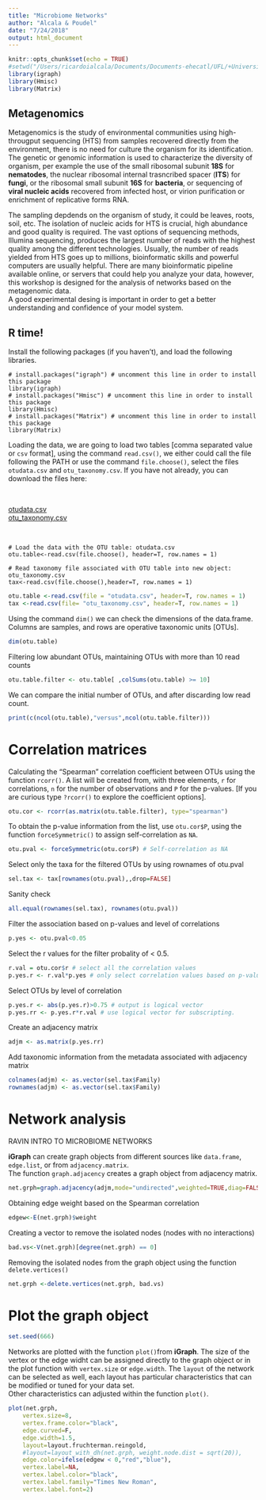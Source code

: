 ```yaml
---
title: "Microbiome Networks"
author: "Alcala & Poudel"
date: "7/24/2018"
output: html_document
---
```


```r
knitr::opts_chunk$set(echo = TRUE)
#setwd("/Users/ricardoialcala/Documents/Documents-ehecatl/UFL/+UniversityofFlorida/Talks/Workshop_ICPP2018/")
library(igraph)  
library(Hmisc)  
library(Matrix)  
```

## Metagenomics
Metagenomics is the study of environmental communities using high-througput sequencing (HTS) from samples recovered directly from the environment, there is no need for culture the organism for its identification. The genetic or genomic information is used to characterize the diversity of organism, per example the use of the small ribosomal subunit **18S** for **nematodes**, the nuclear ribosomal internal trasncribed spacer (**ITS**) for **fungi**, or the ribosomal small subunit **16S** for **bacteria**, or sequencing of **viral nucleic acids** recovered from infected host, or virion purification or enrichment of replicative forms RNA.   

The sampling depdends on the organism of study, it could be leaves, roots, soil, etc. The isolation of nucleic acids for HTS is crucial, high abundance and good quality is required. The vast options of sequencing methods, Illumina sequencing, produces the largest number of reads with the highest quality among the different technologies. Usually, the number of reads yielded from HTS goes up to millions, bioinformatic skills and powerful computers are usually helpful. There are many bioinformatic pipeline available online, or servers that could help you analyze your data, however, this workshop is designed for the analysis of networks based on the metagenomic data.     
A good experimental desing is important in order to get a better understanding and confidence of your model system.


## R time!
Install the following packages (if you haven't), and load the following libraries.
```
# install.packages("igraph") # uncomment this line in order to install this package
library(igraph)  
# install.packages("Hmisc") # uncomment this line in order to install this package
library(Hmisc)  
# install.packages("Matrix") # uncomment this line in order to install this package
library(Matrix)   
```
Loading the data, we are going to load two tables [comma separated value or ```csv``` format], using the command ```read.csv()```, we either could call the file following the PATH or use the command ```file.choose()```, select the files ```otudata.csv``` and ```otu_taxonomy.csv```.  If you have not already, you can download the files here:  

\  

[otudata.csv](otudata.csv)  
[otu_taxonomy.csv](otu_taxonomy.csv)

\  


```
# Load the data with the OTU table: otudata.csv
otu.table<-read.csv(file.choose(), header=T, row.names = 1)

# Read taxonomy file associated with OTU table into new object: otu_taxonomy.csv
tax<-read.csv(file.choose(),header=T, row.names = 1)
```

```r
otu.table <-read.csv(file = "otudata.csv", header=T, row.names = 1)
tax <-read.csv(file= "otu_taxonomy.csv", header=T, row.names = 1)

```

Using the command ```dim()``` we can check the dimensions of the data.frame.    
Columns are samples, and rows are operative taxonomic units [OTUs].
```r
dim(otu.table)
```
Filtering low abundant OTUs, maintaining OTUs with more than 10 read counts
```r
otu.table.filter <- otu.table[ ,colSums(otu.table) >= 10]
```
We can compare the initial number of OTUs, and after discarding low read count.
```r
print(c(ncol(otu.table),"versus",ncol(otu.table.filter)))
```
# Correlation matrices
Calculating the "Spearman" correlation coefficient between OTUs using the function ```rcorr()```. A list will be created from, with three elements, ```r``` for correlations, ```n``` for the number of observations and ```P``` for the p-values.
[If you are curious type ```?rcorr()``` to explore the coefficient options].
```r
otu.cor <- rcorr(as.matrix(otu.table.filter), type="spearman")
```
To obtain the p-value information from the list, use ```otu.cor$P```, using the function ```forceSymmetric()``` to assign self-correlation as ```NA```.  
```r
otu.pval <- forceSymmetric(otu.cor$P) # Self-correlation as NA
```
Select only the taxa for the filtered OTUs by using rownames of otu.pval
```r
sel.tax <- tax[rownames(otu.pval),,drop=FALSE]
```
Sanity check 
```r
all.equal(rownames(sel.tax), rownames(otu.pval))
```
Filter the association based on p-values and level of correlations
```r
p.yes <- otu.pval<0.05
```
Select the r values for the filter probality of < 0.5.
```r
r.val = otu.cor$r # select all the correlation values 
p.yes.r <- r.val*p.yes # only select correlation values based on p-value criterion 
```
Select OTUs by level of correlation
```r
p.yes.r <- abs(p.yes.r)>0.75 # output is logical vector
p.yes.rr <- p.yes.r*r.val # use logical vector for subscripting.
```
Create an adjacency matrix
```r
adjm <- as.matrix(p.yes.rr)
```
Add taxonomic information from the metadata associated with adjacency matrix
```r
colnames(adjm) <- as.vector(sel.tax$Family)
rownames(adjm) <- as.vector(sel.tax$Family)
```
# Network analysis
RAVIN INTRO TO MICROBIOME NETWORKS

**iGraph** can create graph objects from different sources like ```data.frame```, ```edge.list```, or from ```adjacency.matrix```.   
The function ```graph.adjacency``` creates a graph object from adjacency matrix.
```r
net.grph=graph.adjacency(adjm,mode="undirected",weighted=TRUE,diag=FALSE)
```
Obtaining edge weight based on the Spearman correlation
```r
edgew<-E(net.grph)$weight
```
Creating a vector to remove the isolated nodes (nodes with no interactions)
```r
bad.vs<-V(net.grph)[degree(net.grph) == 0] 
```
Removing the isolated nodes from the graph object using the function ```delete.vertices()```  
```r
net.grph <-delete.vertices(net.grph, bad.vs)
```
# Plot the graph object
```r
set.seed(666)
```
Networks are plotted with the function ```plot()```from **iGraph**. The size of the vertex or the edge widht can be assigned directly to the graph object or in the plot function with ```vertex.size``` or ```edge.width```. The ```layout``` of the network can be selected as well, each layout has particular characteristics that can be modified or tuned for your data set.   
Other characteristics can adjusted within the function ```plot()```.
```r
plot(net.grph,
	vertex.size=8,
	vertex.frame.color="black",
	edge.curved=F,
	edge.width=1.5,
	layout=layout.fruchterman.reingold,
	#layout=layout_with_dh(net.grph, weight.node.dist = sqrt(20)),
	edge.color=ifelse(edgew < 0,"red","blue"),
	vertex.label=NA,
	vertex.label.color="black",
	vertex.label.family="Times New Roman",
	vertex.label.font=2)
```
